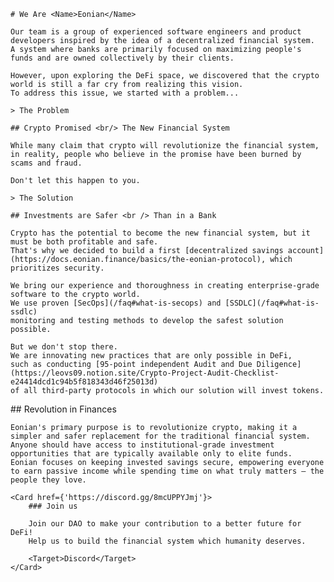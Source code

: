 <WhoWeAre>

    # We Are <Name>Eonian</Name>

    Our team is a group of experienced software engineers and product developers inspired by the idea of a decentralized financial system.
    A system where banks are primarily focused on maximizing people's funds and are owned collectively by their clients.

    However, upon exploring the DeFi space, we discovered that the crypto world is still a far cry from realizing this vision. 
    To address this issue, we started with a problem...

</WhoWeAre>

<Problem>

    > The Problem

    ## Crypto Promised <br/> The New Financial System

    While many claim that crypto will revolutionize the financial system,
    in reality, people who believe in the promise have been burned by scams and fraud.

    Don't let this happen to you.

</Problem>

<Solution>

    > The Solution

    ## Investments are Safer <br /> Than in a Bank

    Crypto has the potential to become the new financial system, but it must be both profitable and safe. 
    That's why we decided to build a first [decentralized savings account](https://docs.eonian.finance/basics/the-eonian-protocol), which prioritizes security.

    We bring our experience and thoroughness in creating enterprise-grade software to the crypto world. 
    We use proven [SecOps](/faq#what-is-secops) and [SSDLC](/faq#what-is-ssdlc) 
    monitoring and testing methods to develop the safest solution possible. 

    But we don't stop there. 
    We are innovating new practices that are only possible in DeFi, 
    such as conducting [95-point independent Audit and Due Diligence](https://leovs09.notion.site/Crypto-Project-Audit-Checklist-e24414dcd1c94b5f818343d46f25013d) 
    of all third-party protocols in which our solution will invest tokens. 

</Solution>

<Revolution>
    ## Revolution in Finances

    Eonian's primary purpose is to revolutionize crypto, making it a simpler and safer replacement for the traditional financial system. 
    Anyone should have access to institutional-grade investment opportunities that are typically available only to elite funds. 
    Eonian focuses on keeping invested savings secure, empowering everyone to earn passive income while spending time on what truly matters – the people they love.
    
    <Card href={'https://discord.gg/8mcUPPYJmj'}>
        ### Join us

        Join our DAO to make your contribution to a better future for DeFi! 
        Help us to build the financial system which humanity deserves.

        <Target>Discord</Target>        
    </Card>

</Revolution>
